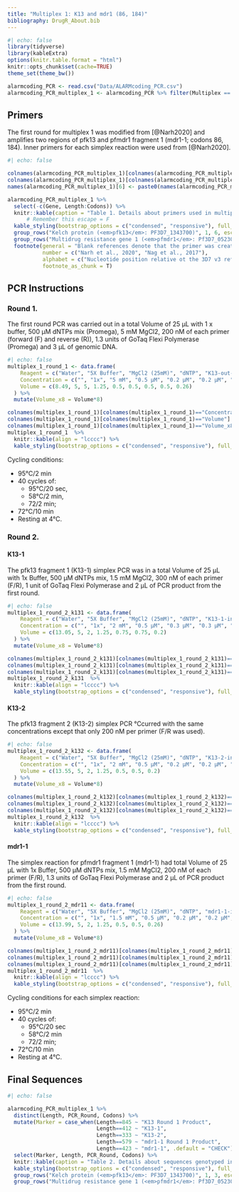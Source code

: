 ```yaml
---
title: "Multiplex 1: K13 and mdr1 (86, 184)"
bibliography: DrugR_About.bib
---
```


```r
#| echo: false
library(tidyverse)
library(kableExtra)
options(knitr.table.format = "html") 
knitr::opts_chunk$set(cache=TRUE)
theme_set(theme_bw())

alarmcoding_PCR <- read.csv("Data/ALARMcoding_PCR.csv")
alarmcoding_PCR_multiplex_1 <- alarmcoding_PCR %>% filter(Multiplex == 1)
```

## Primers

The first round for multiplex 1 was modified from [@Narh2020] and amplifies two regions of pfk13 and pfmdr1 fragment 1 (mdr1-1; codons 86, 184). Inner primers for each simplex reaction were used from [@Narh2020]. 

```r
#| echo: false

colnames(alarmcoding_PCR_multiplex_1)[colnames(alarmcoding_PCR_multiplex_1)=="Nucleotide.position"] <- "Nucleotide position"
colnames(alarmcoding_PCR_multiplex_1)[colnames(alarmcoding_PCR_multiplex_1)=="Sequence"] <- "Sequence (5' to 3')"
names(alarmcoding_PCR_multiplex_1)[6] <- paste0(names(alarmcoding_PCR_multiplex_1)[6],  footnote_marker_alphabet(1))

alarmcoding_PCR_multiplex_1 %>%
  select(-c(Gene, Length:Codons)) %>% 
  knitr::kable(caption = "Table 1. Details about primers used in multiplex 1 of the <em>ALARM</em>coding PCR genotyping protocol", align = "lcccc", escape = FALSE) %>% 
      # Remember this escape = F
  kable_styling(bootstrap_options = c("condensed", "responsive"), full_width = T) %>% 
  group_rows("Kelch protein (<em>pfk13</em>: PF3D7_1343700)", 1, 6, escape = FALSE) %>% 
  group_rows("Multidrug resistance gene 1 (<em>pfmdr1</em>: Pf3D7_0523000)", 7, 10, escape = FALSE) %>%
  footnote(general = "Blank references denote that the primer was created by this author. Manuscript in preparation.",
           number = c("Narh et al., 2020", "Nag et al., 2017"),
           alphabet = c("Nucleotide position relative ot the 3D7 v3 reference genome"),
           footnote_as_chunk = T)
```

## PCR Instructions 

### Round 1. 
The first round PCR was carried out in a total Volume of 25 μL with 1 x buffer, 500 μM dNTPs mix (Promega), 5 mM MgCl2, 200 nM of each primer (forward (F) and reverse (R)), 1.3 units of GoTaq Flexi Polymerase (Promega) and 3 μL of genomic DNA. 

```r
#| echo: false
multiplex_1_round_1 <- data.frame(
    Reagent = c("Water", "5X Buffer", "MgCl2 (25mM)", "dNTP", "K13-out-F", "K13-out-R", "mdr1-1-out-F", "mdr1-1-out-R", "G2 Flexi Taq (5U/μL)"), 
    Concentration = c("", "1x", "5 mM", "0.5 μM", "0.2 μM", "0.2 μM", "0.2 μM", "0.2 μM", "1.3 U/μL"), 
    Volume = c(8.49, 5, 5, 1.25, 0.5, 0.5, 0.5, 0.5, 0.26)
  ) %>% 
  mutate(Volume_x8 = Volume*8)

colnames(multiplex_1_round_1)[colnames(multiplex_1_round_1)=="Concentration"] <- "Final Concentration"
colnames(multiplex_1_round_1)[colnames(multiplex_1_round_1)=="Volume"] <- "Volume x1 (μL)"
colnames(multiplex_1_round_1)[colnames(multiplex_1_round_1)=="Volume_x8"] <- "Volume x8 (μL)"
multiplex_1_round_1  %>% 
  knitr::kable(align = "lcccc") %>% 
  kable_styling(bootstrap_options = c("condensed", "responsive"), full_width = T)  
```

Cycling conditions: 

* 95°C/2 min 
* 40 cycles of: 
  * 95°C/20 sec, 
  * 58°C/2 min, 
  * 72/2 min;
* 72°C/10 min
* Resting at 4°C. 


### Round 2. 

::: panel-tabset

#### K13-1 

The pfk13 fragment 1 (K13-1) simplex PCR was in a total Volume of 25 μL with 1x Buffer, 500 μM dNTPs mix, 1.5 mM MgCl2, 300 nM of each primer (F/R), 1 unit of GoTaq Flexi Polymerase and 2 μL of PCR product from the first round. 

```r
#| echo: false
multiplex_1_round_2_k131 <- data.frame(
    Reagent = c("Water", "5X Buffer", "MgCl2 (25mM)", "dNTP", "K13-1-in-F", "K13-1-in-R", "G2 Flexi Taq (5U/μL)"), 
    Concentration = c("", "1x", "2 mM", "0.5 μM", "0.3 μM", "0.3 μM", "1 U/μL"), 
    Volume = c(13.05, 5, 2, 1.25, 0.75, 0.75, 0.2)
  ) %>% 
  mutate(Volume_x8 = Volume*8)

colnames(multiplex_1_round_2_k131)[colnames(multiplex_1_round_2_k131)=="Concentration"] <- "Final Concentration"
colnames(multiplex_1_round_2_k131)[colnames(multiplex_1_round_2_k131)=="Volume"] <- "Volume x1 (μL)"
colnames(multiplex_1_round_2_k131)[colnames(multiplex_1_round_2_k131)=="Volume_x8"] <- "Volume x8 (μL)"
multiplex_1_round_2_k131  %>% 
  knitr::kable(align = "lcccc") %>% 
  kable_styling(bootstrap_options = c("condensed", "responsive"), full_width = T)  
```

#### K13-2

The pfk13 fragment 2 (K13-2) simplex PCR °Ccurred with the same concentrations except that only 200 nM per primer (F/R was used). 

```r
#| echo: false
multiplex_1_round_2_k132 <- data.frame(
    Reagent = c("Water", "5X Buffer", "MgCl2 (25mM)", "dNTP", "K13-2-in-F", "K13-2-in-R", "G2 Flexi Taq (5U/μL)"), 
    Concentration = c("", "1x", "2 mM", "0.5 μM", "0.2 μM", "0.2 μM", "1 U/μL"), 
    Volume = c(13.55, 5, 2, 1.25, 0.5, 0.5, 0.2)
  ) %>% 
  mutate(Volume_x8 = Volume*8)

colnames(multiplex_1_round_2_k132)[colnames(multiplex_1_round_2_k132)=="Concentration"] <- "Final Concentration"
colnames(multiplex_1_round_2_k132)[colnames(multiplex_1_round_2_k132)=="Volume"] <- "Volume x1 (μL)"
colnames(multiplex_1_round_2_k132)[colnames(multiplex_1_round_2_k132)=="Volume_x8"] <- "Volume x8 (μL)"
multiplex_1_round_2_k132  %>% 
  knitr::kable(align = "lcccc") %>% 
  kable_styling(bootstrap_options = c("condensed", "responsive"), full_width = T)  
```

#### mdr1-1

The simplex reaction for pfmdr1 fragment 1 (mdr1-1) had total Volume of 25 μL with 1x Buffer, 500 μM dNTPs mix, 1.5 mM MgCl2, 200 nM of each primer (F/R), 1.3 units of GoTaq Flexi Polymerase and 2 μL of PCR product from the first round. 

```r
#| echo: false
multiplex_1_round_2_mdr11 <- data.frame(
    Reagent = c("Water", "5X Buffer", "MgCl2 (25mM)", "dNTP", "mdr1-1-in-F", "mdr1-1-in-R", "G2 Flexi Taq (5U/μL)"), 
    Concentration = c("", "1x", "1.5 mM", "0.5 μM", "0.2 μM", "0.2 μM", "1.3 U/μL"), 
    Volume = c(13.99, 5, 2, 1.25, 0.5, 0.5, 0.26)
  ) %>% 
  mutate(Volume_x8 = Volume*8)

colnames(multiplex_1_round_2_mdr11)[colnames(multiplex_1_round_2_mdr11)=="Concentration"] <- "Final Concentration"
colnames(multiplex_1_round_2_mdr11)[colnames(multiplex_1_round_2_mdr11)=="Volume"] <- "Volume x1 (μL)"
colnames(multiplex_1_round_2_mdr11)[colnames(multiplex_1_round_2_mdr11)=="Volume_x8"] <- "Volume x8 (μL)"
multiplex_1_round_2_mdr11  %>% 
  knitr::kable(align = "lcccc") %>% 
  kable_styling(bootstrap_options = c("condensed", "responsive"), full_width = T)  
```

:::

Cycling conditions for each simplex reaction:

* 95°C/2 min
* 40 cycles of: 
  * 95°C/20 sec
  * 58°C/2 min
  * 72/2 min;
* 72°C/10 min
* Resting at 4°C. 

## Final Sequences 

```r
#| echo: false

alarmcoding_PCR_multiplex_1 %>%
  distinct(Length, PCR_Round, Codons) %>% 
  mutate(Marker = case_when(Length==845 ~ "K13 Round 1 Product",
                            Length==412 ~ "K13-1",
                            Length==333 ~ "K13-2",
                            Length==579 ~ "mdr1-1 Round 1 Product",
                            Length==423 ~ "mdr1-1", .default = "CHECK")) %>%
  select(Marker, Length, PCR_Round, Codons) %>% 
  knitr::kable(caption = "Table 2. Details about sequences genotyped in the multiplex 1 of the <em>ALARM</em>coding protocol", align = "lcccc", escape = FALSE) %>% 
  kable_styling(bootstrap_options = c("condensed", "responsive"), full_width = T) %>% 
  group_rows("Kelch protein (<em>pfk13</em>: PF3D7_1343700)", 1, 3, escape = FALSE) %>% 
  group_rows("Multidrug resistance gene 1 (<em>pfmdr1</em>: Pf3D7_0523000)", 4, 5, escape = FALSE)
```

